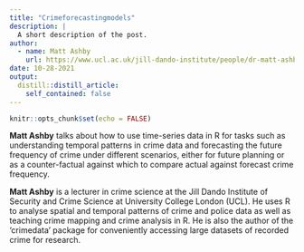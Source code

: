 ```yaml
---
title: "Crimeforecastingmodels"
description: |
  A short description of the post.
author:
  - name: Matt Ashby
    url: https://www.ucl.ac.uk/jill-dando-institute/people/dr-matt-ashby
date: 10-28-2021
output:
  distill::distill_article:
    self_contained: false
---
```



```r
knitr::opts_chunk$set(echo = FALSE)
```


**Matt Ashby** talks about how to use time-series data in R for tasks such as understanding temporal patterns in crime data and forecasting the future frequency of crime under different scenarios, either for future planning or as a counter-factual against which to compare actual against forecast crime frequency.

**Matt Ashby** is a lecturer in crime science at the Jill Dando Institute of Security and Crime Science at University College London (UCL). He uses R to analyse spatial and temporal patterns of crime and police data as well as teaching crime mapping and crime analysis in R. He is also the author of the ‘crimedata’ package for conveniently accessing large datasets of recorded crime for research.



